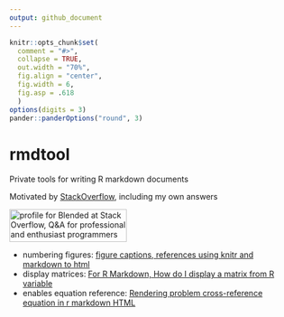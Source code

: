 ```yaml
---
output: github_document
---
```


```r
knitr::opts_chunk$set(
  comment = "#>",
  collapse = TRUE,
  out.width = "70%",
  fig.align = "center",
  fig.width = 6,
  fig.asp = .618
  )
options(digits = 3)
pander::panderOptions("round", 3)
```

# rmdtool
Private tools for writing R markdown documents

Motivated by [StackOverflow](https://stackoverflow.com), including my own answers

<a href="https://stackoverflow.com/users/10358660/blended"><img src="https://stackoverflow.com/users/flair/10358660.png" width="208" height="58" alt="profile for Blended at Stack Overflow, Q&amp;A for professional and enthusiast programmers" title="profile for Blended at Stack Overflow, Q&amp;A for professional and enthusiast programmers"></a>

- numbering figures: [figure captions, references using knitr and markdown to html](https://stackoverflow.com/questions/13848137/figure-captions-references-using-knitr-and-markdown-to-html)
- display matrices: [For R Markdown, How do I display a matrix from R variable](https://stackoverflow.com/questions/45591286/for-r-markdown-how-do-i-display-a-matrix-from-r-variable)
- enables equation reference: [Rendering problem cross-reference equation in r markdown HTML](https://stackoverflow.com/questions/55162080/rendering-problem-cross-reference-equation-in-r-markdown-html)
